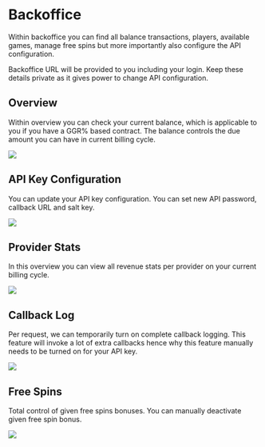 #  Backoffice
Within backoffice you can find all balance transactions, players, available games, manage free spins but more importantly also configure the API configuration.

Backoffice URL will be provided to you including your login. Keep these details private as it gives power to change API configuration.

## Overview
Within overview you can check your current balance, which is applicable to you if you have a GGR% based contract. The balance controls the due amount you can have in current billing cycle.

[![](screenshots/backoffice/backoffice-home.png)]()

## API Key Configuration
You can update your API key configuration. You can set new API password, callback URL and salt key.

[![](screenshots/backoffice/api-keys-overview.png)]()

## Provider Stats
In this overview you can view all revenue stats per provider on your current billing cycle.

[![](screenshots/backoffice/provider-stats.png)]()

## Callback Log
Per request, we can temporarily turn on complete callback logging. This feature will invoke a lot of extra callbacks hence why this feature manually needs to be turned on for your API key.

[![](screenshots/backoffice/callback-logs.png)]()


## Free Spins
Total control of given free spins bonuses. You can manually deactivate given free spin bonus.

[![](screenshots/backoffice/freespins.png)]()

